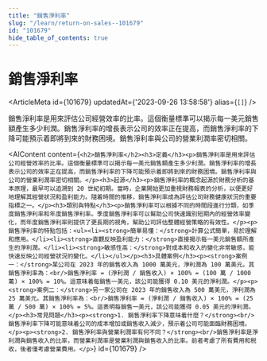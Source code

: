 ```yaml
---
title: "銷售淨利率"
slug: "/learn/return-on-sales--101679"
id: "101679"
hide_table_of_contents: true
---
```



# 銷售淨利率

<ArticleMeta id={101679} updatedAt={'2023-09-26 13:58:58'} alias={`[]`} />
<div className='border-solid border-b border-t-0 my-4 border-[var(--ifm-color-gray-300)]' />

銷售淨利率是用來評估公司經營效率的比率。這個衡量標準可以揭示每一美元銷售額產生多少利潤。銷售淨利率的增長表示公司的效率正在提高，而銷售淨利率的下降可能預示着即將到來的財務困境。銷售淨利率與公司的營業利潤率密切相關。

<AIContent content={`<h2>銷售淨利率</h2><h3>定義</h3><p>銷售淨利率是用來評估公司經營效率的比率。這個衡量標準可以揭示每一美元銷售額產生多少利潤。銷售淨利率的增長表示公司的效率正在提高，而銷售淨利率的下降可能預示着即將到來的財務困境。銷售淨利率與公司的營業利潤率密切相關。</p><h3>起源</h3><p>銷售淨利率的概念起源於財務分析的基本原理，最早可以追溯到 20 世紀初期。當時，企業開始更加重視財務報表的分析，以便更好地理解其經營狀況和盈利能力。隨着時間的推移，銷售淨利率成為評估公司財務健康狀況的重要指標之一。</p><h3>類別與特點</h3><p>銷售淨利率可以根據不同的時間段進行分類，如季度銷售淨利率和年度銷售淨利率。季度銷售淨利率可以幫助公司快速識別短期內的經營效率變化，而年度銷售淨利率則提供了更長期的視角，幫助公司評估整體經營策略的有效性。</p><p>銷售淨利率的特點包括：<ul><li><strong>簡單易懂：</strong>計算公式簡單，易於理解和應用。</li><li><strong>直觀反映盈利能力：</strong>直接揭示每一美元銷售額所產生的淨利潤。</li><li><strong>敏感性高：</strong>對成本和收入的變化非常敏感，能快速反映公司經營狀況的變化。</li></ul></p><h3>具體案例</h3><p><strong>案例一：</strong>某公司在 2023 年的銷售收入為 1000 萬美元，淨利潤為 100 萬美元。其銷售淨利率為：<br/>銷售淨利率 = (淨利潤 / 銷售收入) × 100% = (100 萬 / 1000 萬) × 100% = 10%。這意味着每銷售一美元，該公司能獲得 0.10 美元的淨利潤。</p><p><strong>案例二：</strong>另一家公司在 2023 年的銷售收入為 500 萬美元，淨利潤為 25 萬美元。其銷售淨利率為：<br/>銷售淨利率 = (淨利潤 / 銷售收入) × 100% = (25 萬 / 500 萬) × 100% = 5%。這表明每銷售一美元，該公司能獲得 0.05 美元的淨利潤。</p><h3>常見問題</h3><p><strong>1. 銷售淨利率下降意味着什麼？</strong><br/>銷售淨利率下降可能意味着公司的成本增加或銷售收入減少，預示着公司可能面臨財務困境。</p><p><strong>2. 銷售淨利率與營業利潤率有何不同？</strong><br/>銷售淨利率是淨利潤與銷售收入的比率，而營業利潤率是營業利潤與銷售收入的比率。前者考慮了所有費用和税收，後者僅考慮營業費用。</p>`} id={101679} />
